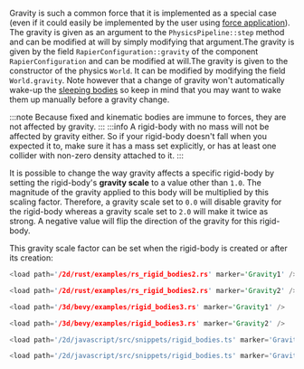 
Gravity is such a common force that it is implemented as a special case (even if it could easily be implemented
by the user using [force application](./rigid_body_gravity.mdx#forces-and-impulses)). <rapier>The gravity is given as an argument to the
`PhysicsPipeline::step` method and can be modified at will by simply modifying that argument.</rapier><bevy>The gravity
is given by the field `RapierConfiguration::gravity` of the component `RapierConfiguration` and can be modified at
will.</bevy><js>The gravity is given to the constructor of the physics `World`. It can be modified by modifying the
field `World.gravity`.</js> Note however that a change of gravity won't automatically wake-up the
[sleeping bodies](./rigid_body_gravity.mdx#sleeping) so keep in mind that you may want to wake them up manually before a gravity change.

:::note
Because fixed and kinematic bodies are immune to forces, they are not affected by gravity.
:::
:::info
A rigid-body with no mass will not be affected by gravity either. So if your rigid-body
doesn't fall when you expected it to, make sure it has a mass set explicitly, or has at least one collider with
non-zero density attached to it.
:::

It is possible to change the way gravity affects a specific rigid-body by setting the rigid-body's **gravity scale**
to a value other than `1.0`. The magnitude of the gravity applied to this body will be multiplied by this scaling
factor. Therefore, a gravity scale set to `0.0` will disable gravity for the rigid-body whereas a gravity scale set to
`2.0` will make it twice as strong. A negative value will flip the direction of the gravity for this rigid-body.

This gravity scale factor can be set when the rigid-body is created or after its creation:

<rapier>

```rust
<load path='/2d/rust/examples/rs_rigid_bodies2.rs' marker='Gravity1' />
```
```rust
<load path='/2d/rust/examples/rs_rigid_bodies2.rs' marker='Gravity2' />
```

</rapier>
<bevy>

```rust
<load path='/3d/bevy/examples/rigid_bodies3.rs' marker='Gravity1' />
```
```rust
<load path='/3d/bevy/examples/rigid_bodies3.rs' marker='Gravity2' />
```

</bevy>
<js>

```js
<load path='/2d/javascript/src/snippets/rigid_bodies.ts' marker='Gravity1' />
```
```js
<load path='/2d/javascript/src/snippets/rigid_bodies.ts' marker='Gravity2' />
```

</js>
